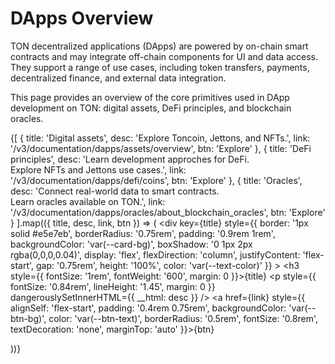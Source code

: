 
# DApps Overview

TON decentralized applications (DApps) are powered by on-chain smart contracts and may integrate off-chain components for UI and data access. They support a range of use cases, including token transfers, payments, decentralized finance, and external data integration.

This page provides an overview of the core primitives used in DApp development on TON: digital assets, DeFi principles, and blockchain oracles.

<div style={{
  display: 'grid',
  gridTemplateColumns: 'repeat(auto-fit, minmax(250px, 1fr))',
  gap: '1.25rem',
  marginTop: '1.5rem'
}}>

  {[
    {
      title: 'Digital assets',
      desc: 'Explore Toncoin, Jettons, and NFTs.',
      link: '/v3/documentation/dapps/assets/overview',
      btn: 'Explore'
    },
    {
      title: 'DeFi principles',
      desc: 'Learn development approches for DeFi. <br> Explore NFTs and Jettons use cases.',
      link: '/v3/documentation/dapps/defi/coins',
      btn: 'Explore'
    },
    {
      title: 'Oracles',
      desc: 'Connect real-world data to smart contracts. <br> Learn oracles available on TON.',
      link: '/v3/documentation/dapps/oracles/about_blockchain_oracles',
      btn: 'Explore'
    }
  ].map(({ title, desc, link, btn }) => (
    <div
      key={title}
      style={{
        border: '1px solid #e5e7eb',
        borderRadius: '0.75rem',
        padding: '0.9rem 1rem',
        backgroundColor: 'var(--card-bg)',
        boxShadow: '0 1px 2px rgba(0,0,0,0.04)',
        display: 'flex',
        flexDirection: 'column',
        justifyContent: 'flex-start',
        gap: '0.75rem',
        height: '100%',
        color: 'var(--text-color)'
      }}
    >
      <h3 style={{ fontSize: '1rem', fontWeight: '600', margin: 0 }}>{title}</h3>
      <p style={{ fontSize: '0.84rem', lineHeight: '1.45', margin: 0 }} dangerouslySetInnerHTML={{ __html: desc }} />
      <a href={link} style={{
        alignSelf: 'flex-start',
        padding: '0.4rem 0.75rem',
        backgroundColor: 'var(--btn-bg)',
        color: 'var(--btn-text)',
        borderRadius: '0.5rem',
        fontSize: '0.8rem',
        textDecoration: 'none',
        marginTop: 'auto'
      }}>{btn}</a>
    </div>
  ))}
</div>

<Feedback />
